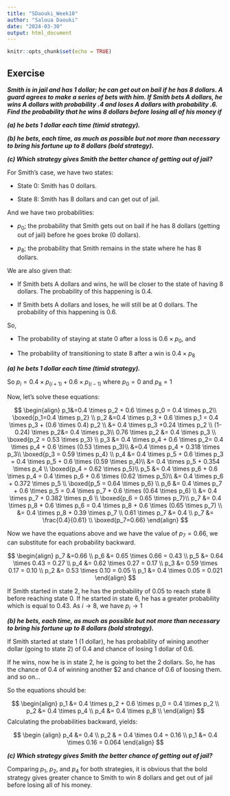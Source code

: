 ```yaml
---
title: "SDaouki_Week10"
author: "Saloua Daouki"
date: "2024-03-30"
output: html_document
---
```


```r
knitr::opts_chunk$set(echo = TRUE)
```

## Exercise

***Smith is in jail and has 1 dollar; he can get out on bail if he has 8 dollars. A guard agrees to make a series of bets with him. If Smith bets A dollars, he wins A dollars with probability .4 and loses A dollars with probability .6.*** ***Find the probability that he wins 8 dollars before losing all of his money if***

***(a) he bets 1 dollar each time (timid strategy).***

***(b) he bets, each time, as much as possible but not more than necessary to bring his fortune up to 8 dollars (bold strategy).***

***(c) Which strategy gives Smith the better chance of getting out of jail?***

For Smith's case, we have two states:

-   State 0: Smith has 0 dollars.

-   State 8: Smith has 8 dollars and can get out of jail.

And we have two probabilities:

-   $p_0$; the probability that Smith gets out on bail if he has 8 dollars (getting out of jail) before he goes broke (0 dollars).

-   $p_8$; the probability that Smith remains in the state where he has 8 dollars.

We are also given that:

-   If Smith bets A dollars and wins, he will be closer to the state of having 8 dollars. The probability of this happening is 0.4.

-   If Smith bets A dollars and loses, he will still be at 0 dollars. The probability of this happening is 0.6.

So,

-   The probability of staying at state 0 after a loss is $0.6 \times p_0$, and

-   The probability of transitioning to state 8 after a win is $0.4 \times p_8$

***(a) he bets 1 dollar each time (timid strategy).***

So $p_i = 0.4 \times p_{(i+1)} + 0.6 \times p_{(i-1)}$ where $p_0=0$ and $p_8=1$

Now, let's solve these equations:

$$
\begin{align}
p_1&=0.4 \times p_2 + 0.6 \times p_0 = 0.4 \times p_2\\ \boxed{p_1=0.4 \times p_2} \\
p_2 &=0.4 \times p_3 + 0.6 \times p_1 = 0.4 \times p_3 + (0.6 \times 0.4) p_2 \\ &= 0.4 \times p_3 +0.24 \times p_2 \\ (1-0.24) \times p_2&= 0.4 \times p_3\\ 0.76 \times p_2 &= 0.4 \times p_3 \\ \boxed{p_2 = 0.53 \times p_3} \\
p_3 &= 0.4 \times p_4 + 0.6 \times p_2= 0.4 \times p_4 + 0.6 \times (0.53 \times p_3)\\ &=0.4 \times p_4 + 0.318 \times p_3\\
\boxed{p_3 = 0.59 \times p_4} \\
p_4 &= 0.4 \times p_5 + 0.6 \times p_3 = 0.4 \times p_5 + 0.6 \times (0.59 \times p_4)\\
&= 0.4 \times p_5 + 0.354 \times p_4 \\
\boxed{p_4 = 0.62 \times p_5}\\
p_5 &= 0.4 \times p_6 + 0.6 \times p_4 = 0.4 \times p_6 + 0.6 \times (0.62 \times p_5)\\
&= 0.4 \times p_6 + 0.372 \times p_5 \\
\boxed{p_5 = 0.64 \times p_6} \\
p_6 &= 0.4 \times p_7 + 0.6 \times p_5 = 0.4 \times p_7 + 0.6 \times (0.64 \times p_6) \\
&= 0.4 \times p_7 + 0.382 \times p_6 \\
\boxed{p_6 = 0.65 \times p_7}\\
p_7 &= 0.4 \times p_8 + 0.6 \times p_6 = 0.4 \times p_8 + 0.6 \times (0.65 \times p_7) \\
&= 0.4 \times p_8 + 0.39 \times p_7  \\ 
0.61 \times p_7 &= 0.4 \\
p_7 &= \frac{0.4}{0.61} \\
\boxed{p_7=0.66}
\end{align}
$$

Now we have the equations above and we have the value of $p_7 = 0.66$, we can substitute for each probability backward. 

$$
\begin{align}
p_7 &=0.66 \\
p_6 &= 0.65 \times 0.66 = 0.43 \\
p_5 &= 0.64 \times 0.43 = 0.27 \\
p_4 &= 0.62 \times 0.27 = 0.17 \\
p_3 &= 0.59 \times 0.17 = 0.10 \\
p_2 &= 0.53 \times 0.10 = 0.05 \\
p_1 &= 0.4 \times 0.05 = 0.021 
\end{align}
$$

If Smith started in state 2, he has the probability of 0.05 to reach state 8 before reaching state 0. If he started in state 6, he has a greater probability which is equal to 0.43. As $i \rightarrow 8$, we have $p_i \rightarrow 1$

***(b) he bets, each time, as much as possible but not more than necessary to bring his fortune up to 8 dollars (bold strategy).***

If Smith started at state 1 (1 dollar), he has probability of wining another dollar (going to state 2) of 0.4 and chance of losing 1 dollar of 0.6. 

If he wins, now he is in state 2, he is going to bet the 2 dollars. So, he has the chance of 0.4 of winning another \$2 and chance of 0.6 of loosing them. and so on...

So the equations should be:

$$
\begin{align}
p_1 &= 0.4 \times p_2 + 0.6 \times p_0 = 0.4 \times p_2 \\
p_2 &= 0.4 \times p_4 \\
p_4 &= 0.4 \times p_8 \\
\end{align}
$$
Calculating the probabilities backward, yields:

$$
\begin {align}
p_4 &= 0.4 \\
p_2 & = 0.4 \times 0.4 = 0.16 \\
p_1 &= 0.4 \times 0.16 = 0.064
\end{align}
$$

***(c) Which strategy gives Smith the better chance of getting out of jail?***

Comparing $p_1$, $p_2$, and $p_4$ for both strategies, it is obvious that the bold strategy gives greater chance to Smith to win 8 dollars and get out of jail before losing all of his money.



